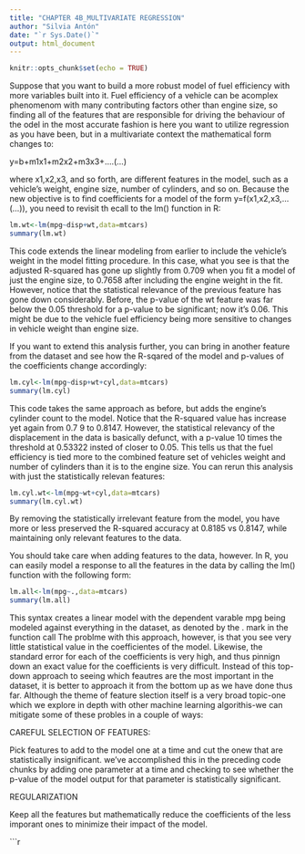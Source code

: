 ---
title: "CHAPTER 4B_MULTIVARIATE REGRESSION"
author: "Silvia Antón"
date: "`r Sys.Date()`"
output: html_document
---

```{r setup, include=FALSE}
knitr::opts_chunk$set(echo = TRUE)
```

Suppose that you want to build a more robust model of fuel efficiency with more variables built into it. Fuel efficiency of a vehicle can be acomplex phenomenom with many contributing factors other than engine size, so finding all of the features that are responsible for driving the behaviour of the odel in the most accurate fashion is here you want to utilize regression as you have been, but in a multivariate context the mathematical form changes to:

y=b+m1x1+m2x2+m3x3+....(...)

where x1,x2,x3, and so forth, are different features in the model, such as a vehicle's weight, engine size, number of cylinders, and so on. Because the new objective is to find coefficients for a model of the form y=f(x1,x2,x3,...(...)), you need to revisit th ecall to the lm() function in R:


```{r}
lm.wt<-lm(mpg~disp+wt,data=mtcars)
summary(lm.wt)
```
This code extends the linear modeling from earlier to include the vehicle's weight in the model fitting procedure. In this case, what you see is that the adjusted R-squared has gone up slightly from 0.709 when you fit a model of just the engine size, to 0.7658 after including the engine weight in the fit. However, notice that the statistical relevance of the previous feature has gone down considerably. Before, the p-value of the wt feature was far below the 0.05 threshold for a p-value to be significant; now it's 0.06. This might be due to the vehicle fuel efficiency being more sensitive to changes in vehicle weight than engine size.

If you want to extend this analysis further, you can bring in another feature from the dataset and see how the R-sqared of the model and p-values of the coefficients change accordingly:


```{r}
lm.cyl<-lm(mpg~disp+wt+cyl,data=mtcars)
summary(lm.cyl)
```
This code takes the same approach as before, but adds the engine's cylinder count to the model. Notice that the R-squared value has increase yet again from 0.7
9 to 0.8147. However, the statistical relevancy of the displacement in the data is basically defunct, with a p-value 10 times the threshold at 0.53322 insted of closer to 0.05. This tells us that the fuel efficiency is tied more to the combined feature set of vehicles weight and number of cylinders than it is to the engine size. You can rerun this analysis with just the statistically relevan features:

```{r}
lm.cyl.wt<-lm(mpg~wt+cyl,data=mtcars)
summary(lm.cyl.wt)
```
By removing the statistically irrelevant feature from the model, you have more or less preserved the R-squared accuracy at 0.8185 vs 0.8147, while maintaining only relevant features to the data.

You should take care when adding features to the data, however. In R, you can easily model a response to all the features in the data by calling the lm() function with the following form:

```{r}
lm.all<-lm(mpg~.,data=mtcars)
summary(lm.all)
```
This syntax creates a linear model with the dependent varable mpg being modeled against everything in the dataset, as denoted by the . mark in the function call The problme with this approach, however, is that you see very little statistical value in the coefficientes of the model. Likewise, the standard error for each of the coefficients is very high, and thus pinnign down an exact value for the coefficients is very difficult.
Instead of this top-down approach to seeing which feautres are the most important in the dataset, it is better to approach it from the bottom up as we have done thus far. Although the theme of feature slection itself is a very broad topic-one which we explore in depth with other machine learning algorithis-we can mitigate some of these probles in a couple of ways:

CAREFUL SELECTION OF FEATURES:

Pick features to add to the model one at a time and cut the onew that are statistically insignificant. we've accomplished this in the preceding code chunks by adding one parameter at a time and checking to see whether the p-value of the model output  for that parameter is statistically significant.

REGULARIZATION

Keep all the features but mathematically reduce the coefficients of the less imporant ones to minimize their impact of the model.

```{r}
